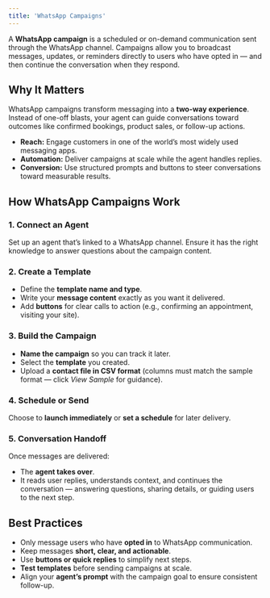 ```yaml
---
title: 'WhatsApp Campaigns'
---
```


A **WhatsApp campaign** is a scheduled or on-demand communication sent through the WhatsApp channel. Campaigns allow you to broadcast messages, updates, or reminders directly to users who have opted in — and then continue the conversation when they respond.

## Why It Matters

WhatsApp campaigns transform messaging into a **two-way experience**. Instead of one-off blasts, your agent can guide conversations toward outcomes like confirmed bookings, product sales, or follow-up actions.

- **Reach:** Engage customers in one of the world’s most widely used messaging apps.
- **Automation:** Deliver campaigns at scale while the agent handles replies.
- **Conversion:** Use structured prompts and buttons to steer conversations toward measurable results.

## How WhatsApp Campaigns Work

### 1. Connect an Agent
Set up an agent that’s linked to a WhatsApp channel. Ensure it has the right knowledge to answer questions about the campaign content.

### 2. Create a Template
- Define the **template name and type**.
- Write your **message content** exactly as you want it delivered.
- Add **buttons** for clear calls to action (e.g., confirming an appointment, visiting your site).

### 3. Build the Campaign
- **Name the campaign** so you can track it later.
- Select the **template** you created.
- Upload a **contact file in CSV format** (columns must match the sample format — click _View Sample_ for guidance).

### 4. Schedule or Send
Choose to **launch immediately** or **set a schedule** for later delivery.

### 5. Conversation Handoff
Once messages are delivered:
- The **agent takes over**.
- It reads user replies, understands context, and continues the conversation — answering questions, sharing details, or guiding users to the next step.

## Best Practices

- Only message users who have **opted in** to WhatsApp communication.  
- Keep messages **short, clear, and actionable**.  
- Use **buttons or quick replies** to simplify next steps.  
- **Test templates** before sending campaigns at scale.  
- Align your **agent’s prompt** with the campaign goal to ensure consistent follow-up.

